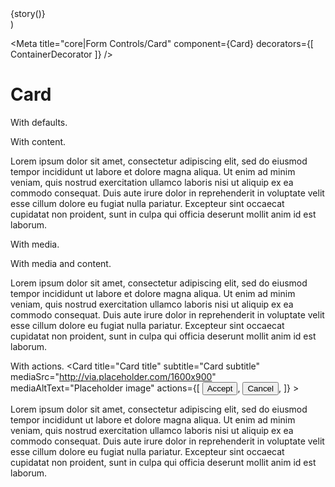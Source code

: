 

  <div style={{ width: '100%', maxWidth: '480px' }}>{story()}</div>
)

<Meta title="core|Form Controls/Card" component={Card} decorators={[ ContainerDecorator ]} />

# Card

With defaults.
<Preview>
  <Story name="with defaults">
    <Card title="Card title" subtitle="Card subtitle" />
  </Story>
</Preview>

With content.
<Preview>
  <Story name="with content">
    <Card title="Card title" subtitle="Card subtitle">
      <p>
        Lorem ipsum dolor sit amet, consectetur adipiscing elit, sed do eiusmod tempor incididunt
        ut labore et dolore magna aliqua. Ut enim ad minim veniam, quis nostrud exercitation
        ullamco laboris nisi ut aliquip ex ea commodo consequat. Duis aute irure dolor in
        reprehenderit in voluptate velit esse cillum dolore eu fugiat nulla pariatur. Excepteur
        sint occaecat cupidatat non proident, sunt in culpa qui officia deserunt mollit anim id
        est laborum.
      </p>
    </Card>
  </Story>
</Preview>


With media.
<Preview>
  <Story name="with media">
    <Card
      title="Card title"
      subtitle="Card subtitle"
      mediaSrc="http://via.placeholder.com/1600x900"
      mediaAltText="Placeholder image"
    />
  </Story>
</Preview>

With media and content.
<Preview>
  <Story name="with media and content">
    <Card
      title="Card title"
      subtitle="Card subtitle"
      mediaSrc="http://via.placeholder.com/1600x900"
      mediaAltText="Placeholder image"
    >
      <p>
        Lorem ipsum dolor sit amet, consectetur adipiscing elit, sed do eiusmod tempor incididunt
        ut labore et dolore magna aliqua. Ut enim ad minim veniam, quis nostrud exercitation
        ullamco laboris nisi ut aliquip ex ea commodo consequat. Duis aute irure dolor in
        reprehenderit in voluptate velit esse cillum dolore eu fugiat nulla pariatur. Excepteur
        sint occaecat cupidatat non proident, sunt in culpa qui officia deserunt mollit anim id
        est laborum.
      </p>
    </Card>
  </Story>
</Preview>

With actions.
<Preview>
  <Story name="with actions">
    <Card
        title="Card title"
        subtitle="Card subtitle"
        mediaSrc="http://via.placeholder.com/1600x900"
        mediaAltText="Placeholder image"
        actions={[
          <Button key="card-action-1" rounded>
            Accept
          </Button>,
          <Button key="card-action-2" color="neutralDark" flat>
            Cancel
          </Button>,
        ]}
      >
        <p>
          Lorem ipsum dolor sit amet, consectetur adipiscing elit, sed do eiusmod tempor incididunt
          ut labore et dolore magna aliqua. Ut enim ad minim veniam, quis nostrud exercitation
          ullamco laboris nisi ut aliquip ex ea commodo consequat. Duis aute irure dolor in
          reprehenderit in voluptate velit esse cillum dolore eu fugiat nulla pariatur. Excepteur
          sint occaecat cupidatat non proident, sunt in culpa qui officia deserunt mollit anim id
          est laborum.
        </p>
      </Card>
  </Story>
</Preview>